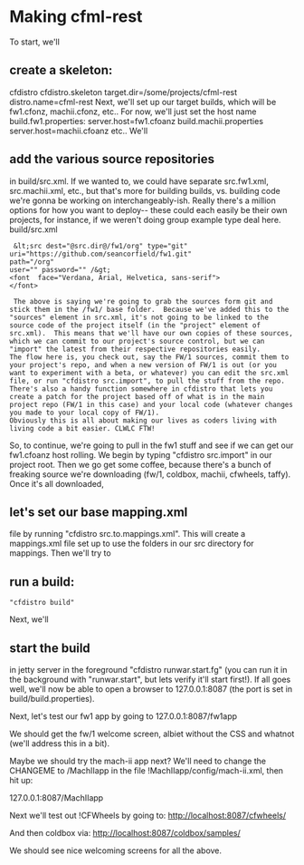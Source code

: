 = Making cfml-rest =
To start, we'll  
== create a skeleton: ==
cfdistro cfdistro.skeleton target.dir=/some/projects/cfml-rest distro.name=cfml-rest
Next, we'll set up our target builds, which will be fw1.cfonz, machii.cfonz, etc.. 
For now, we'll just set the host name
build.fw1.properties:
server.host=fw1.cfoanz
build.machii.properties
server.host=machii.cfoanz 
etc..
We'll
== add the various source repositories ==
in build/src.xml.  If we wanted to, we could have separate src.fw1.xml, src.machii.xml, etc., but that's more for building builds, vs. building code we're gonna be working on interchangeably-ish.  Really there's a million options for how you want to deploy-- these could each easily be their own projects, for instance, if we weren't doing group example type deal here.
build/src.xml   
<pre> &lt;src dest="@src.dir@/fw1/org" type="git" 
uri="https://github.com/seancorfield/fw1.git"
path="/org" 
user="" password="" /&gt;
<font  face="Verdana, Arial, Helvetica, sans-serif">
</font> 
</pre>
<pre> The above is saying we're going to grab the sources form git and stick them in the /fw1/ base folder.  Because we've added this to the "sources" element in src.xml, it's not going to be linked to the source code of the project itself (in the "project" element of src.xml).  This means that we'll have our own copies of these sources, which we can commit to our project's source control, but we can "import" the latest from their respective repositories easily.
The flow here is, you check out, say the FW/1 sources, commit them to your project's repo, and when a new version of FW/1 is out (or you want to experiment with a beta, or whatever) you can edit the src.xml file, or run "cfdistro src.import", to pull the stuff from the repo.  There's also a handy function somewhere in cfdistro that lets you create a patch for the project based off of what is in the main project repo (FW/1 in this case) and your local code (whatever changes you made to your local copy of FW/1).
Obviously this is all about making our lives as coders living with living code a bit easier. CLWLC FTW! 
</pre>
So, to continue, we're going to pull in the fw1 stuff and see if we can get our fw1.cfoanz host rolling.  We begin by typing "cfdistro src.import" in our project root.  Then we go get some coffee, because there's a bunch of freaking source we're downloading (fw/1, coldbox, machii, cfwheels, taffy).
Once it's all downloaded,
== let's set our base mapping.xml ==
file by running "cfdistro src.to.mappings.xml".  This will create a mappings.xml file set up to use the folders in our src directory for mappings.  
Then we'll try to
== run a build: ==
 "cfdistro build"
Next, we'll
== start the build ==
in jetty server in the foreground "cfdistro runwar.start.fg" (you can run it in the background with "runwar.start", but lets verify it'll start first!).  If all goes well, we'll now be able to open a browser to 127.0.0.1:8087 (the port is set in build/build.properties).

Next, let's test our fw1 app by going to 127.0.0.1:8087/fw1app 

We should get the fw/1 welcome screen, albiet without the CSS and whatnot (we'll address this in a bit).

Maybe we should try the mach-ii app next?  We'll need to change the CHANGEME to /MachIIapp in the file !MachIIapp/config/mach-ii.xml, then hit up:

127.0.0.1:8087/MachIIapp 

Next we'll test out !CFWheels by going to:
http://localhost:8087/cfwheels/

And then coldbox via:
http://localhost:8087/coldbox/samples/ 

We should see nice welcoming screens for all the above.  